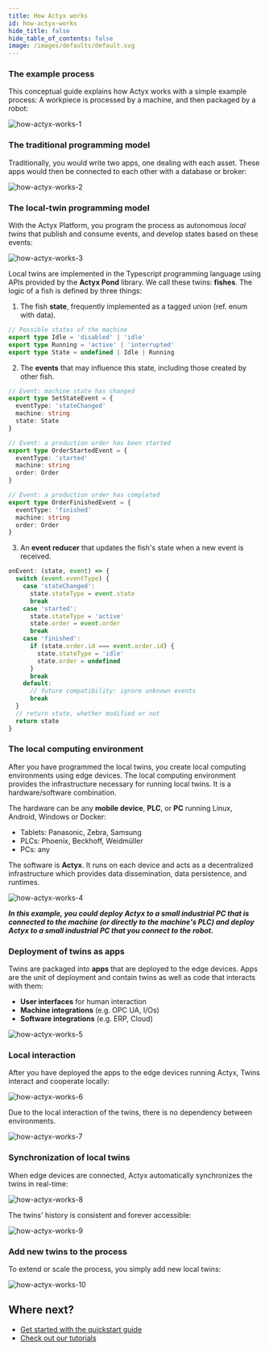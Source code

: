 ```yaml
---
title: How Actyx works
id: how-actyx-works
hide_title: false
hide_table_of_contents: false
image: /images/defaults/default.svg
---
```


### The example process

This conceptual guide explains how Actyx works with a simple example process: A workpiece is processed by a machine, and then packaged by a robot:

![how-actyx-works-1](/images/conceptual/how-actyx-works/how-actyx-works-1.png)

### The traditional programming model

Traditionally, you would write two apps, one dealing with each asset. These apps would then be connected to each other with a database or broker:

![how-actyx-works-2](/images/conceptual/how-actyx-works/how-actyx-works-2.png)

### The local-twin programming model

With the Actyx Platform, you program the process as autonomous _local twins_ that publish and consume events, and develop states based on these events:

![how-actyx-works-3](/images/conceptual/how-actyx-works/how-actyx-works-3.png)

Local twins are implemented in the Typescript programming language using APIs provided by the **Actyx Pond** library.
We call these twins: **fishes**. The logic of a fish is defined by three things:

1. The fish **state**, frequently implemented as a tagged union (ref. enum with data).

<!-- prettier-ignore -->
  ```ts
  // Possible states of the machine
  export type Idle = 'disabled' | 'idle'
  export type Running = 'active' | 'interrupted'
  export type State = undefined | Idle | Running
  ```

<!-- markdownlint-disable -->

2. The **events** that may influence this state, including those created by other fish.

<!-- markdownlint-restore -->

<!-- prettier-ignore -->
  ```ts
  // Event: machine state has changed
  export type SetStateEvent = {
    eventType: 'stateChanged'
    machine: string
    state: State
  }

  // Event: a production order has been started
  export type OrderStartedEvent = {
    eventType: 'started'
    machine: string
    order: Order
  }

  // Event: a production order has completed
  export type OrderFinishedEvent = {
    eventType: 'finished'
    machine: string
    order: Order
  }
  ```

<!-- markdownlint-disable -->

3. An **event reducer** that updates the fish's state when a new event is received.

<!-- markdownlint-restore -->

<!-- prettier-ignore -->
  ```ts
  onEvent: (state, event) => {
    switch (event.eventType) {
      case 'stateChanged':
        state.stateType = event.state
        break
      case 'started':
        state.stateType = 'active'
        state.order = event.order
        break
      case 'finished':
        if (state.order.id === event.order.id) {
          state.stateType = 'idle'
          state.order = undefined
        }
        break
      default:
        // future compatibility: ignore unknown events
        break
    }
    // return state, whether modified or not
    return state
  }
  ```

### The local computing environment

After you have programmed the local twins, you create local computing environments using edge devices. The local computing environment provides the infrastructure necessary for running local twins. It is a hardware/software combination.

The hardware can be any **mobile device**, **PLC**, or **PC** running Linux, Android, Windows or Docker:

- Tablets: Panasonic, Zebra, Samsung
- PLCs: Phoenix, Beckhoff, Weidmüller
- PCs: any

The software is **Actyx**. It runs on each device and acts as a decentralized infrastructure which provides data dissemination, data persistence, and runtimes.

![how-actyx-works-4](/images/conceptual/how-actyx-works/how-actyx-works-4.png)

_**In this example, you could deploy Actyx to a small industrial PC that is connected to the machine (or directly to the machine's PLC) and deploy Actyx to a small industrial PC that you connect to the robot.**_

### Deployment of twins as apps

Twins are packaged into **apps** that are deployed to the edge devices. Apps are the unit of deployment and contain twins as well as code that interacts with them:

- **User interfaces** for human interaction
- **Machine integrations** (e.g. OPC UA, I/Os)
- **Software integrations** (e.g. ERP, Cloud)

![how-actyx-works-5](/images/conceptual/how-actyx-works/how-actyx-works-5.png)

### Local interaction

After you have deployed the apps to the edge devices running Actyx, Twins interact and cooperate locally:

![how-actyx-works-6](/images/conceptual/how-actyx-works/how-actyx-works-6.png)

Due to the local interaction of the twins, there is no dependency between environments.

![how-actyx-works-7](/images/conceptual/how-actyx-works/how-actyx-works-7.png)

### Synchronization of local twins

When edge devices are connected, Actyx automatically synchronizes the twins in real-time:

![how-actyx-works-8](/images/conceptual/how-actyx-works/how-actyx-works-8.png)

The twins' history is consistent and forever accessible:

![how-actyx-works-9](/images/conceptual/how-actyx-works/how-actyx-works-9.png)

### Add new twins to the process

To extend or scale the process, you simply add new local twins:

![how-actyx-works-10](/images/conceptual/how-actyx-works/how-actyx-works-10.png)

## Where next?

- [Get started with the quickstart guide](../tutorials/quickstart.mdx)
- [Check out our tutorials](../tutorials/overview.mdx)
